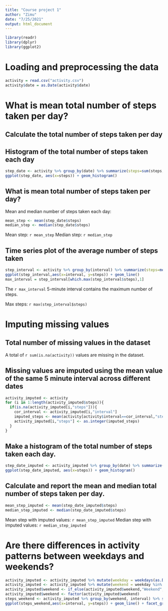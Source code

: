 ---
title: "Course project 1"
author: "Zimu"
date: "7/25/2021"
output: html_document
---

```{r, echo=TRUE, results=FALSE}
library(readr)
library(dplyr)
library(ggplot2)
```

# Loading and preprocessing the data

```{r, echo = TRUE }
activity = read.csv("activity.csv")
activity$date = as.Date(activity$date)
```


# What is mean total number of steps taken per day?

## Calculate the total number of steps taken per day
## Histogram of the total number of steps taken each day

```{r, echo = TRUE }
step_date <- activity %>% group_by(date) %>% summarize(steps=sum(steps,na.rm=TRUE))
ggplot(step_date, aes(x=steps)) + geom_histogram()
```

## What is mean total number of steps taken per day?
Mean and median number of steps taken each day:

```{r, echo = TRUE }
mean_step <- mean(step_date$steps)
median_step <- median(step_date$steps)
```

Mean step: `r mean_step`
Median step: `r median_step`

## Time series plot of the average number of steps taken
```{r, echo = TRUE }
step_interval <- activity %>% group_by(interval) %>% summarize(steps=mean(steps,na.rm=TRUE))
ggplot(step_interval,aes(x=interval, y=steps)) + geom_line()
max_interval = step_interval[which.max(step_interval$steps),1]
```

The `r max_interval`  5-minute interval contains the maximum number of steps.

Max steps: `r max(step_interval$steps)`

# Imputing missing values

## Total number of missing values in the dataset

A total of `r sum(is.na(activity))` values are missing in the dataset. 

## Missing values are imputed using the mean value of the same 5 minute interval across different dates

```{r, echo = TRUE }
activity_imputed <- activity
for (i in 1:length(activity_imputed$steps)){
  if(is.na(activity_imputed[i,"steps"])){
    cor_interval <- activity_imputed[i,"interval"]
    imputed_steps <- mean(activity[activity$interval==cor_interval,"steps"],na.rm=TRUE)
    activity_imputed[i,"steps"] <- as.integer(imputed_steps)
  }
}
```

## Make a histogram of the total number of steps taken each day.

```{r, echo = TRUE }
step_date_imputed <- activity_imputed %>% group_by(date) %>% summarize(steps=sum(steps,na.rm=TRUE))
ggplot(step_date_imputed, aes(x=steps)) + geom_histogram()
```

## Calculate and report the mean and median total number of steps taken per day. 
```{r, echo = TRUE }
mean_step_imputed <- mean(step_date_imputed$steps)
median_step_imputed <- median(step_date_imputed$steps)
```

Mean step with imputed values: `r mean_step_imputed`
Median step with imputed values: `r median_step_imputed`

# Are there differences in activity patterns between weekdays and weekends?
```{r, echo = TRUE }
activity_imputed <- activity_imputed %>% mutate(weekday = weekdays(as.Date(activity_imputed$date)))
activity_imputed <- activity_imputed %>% mutate(weekend = weekday %in% c("Saturday","Sunday"))
activity_imputed$weekend <- if_else(activity_imputed$weekend,"Weekend","Weekday")
activity_imputed$weekend <- factor(activity_imputed$weekend)
steps_weekend <- activity_imputed %>% group_by(weekend, interval) %>% summarize(steps=mean(steps))
ggplot(steps_weekend,aes(x=interval, y=steps)) + geom_line() + facet_grid(weekend~.)
```